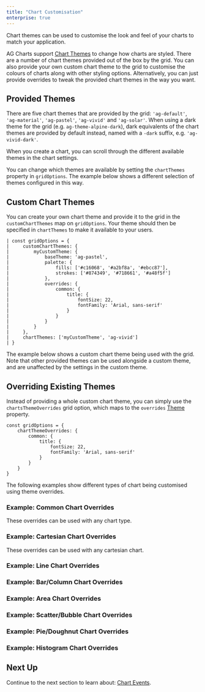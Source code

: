 ```yaml
---
title: "Chart Customisation"
enterprise: true
---
```


Chart themes can be used to customise the look and feel of your charts to match your application.

AG Charts support [Chart Themes](/charts-themes/) to change how charts are styled. There are a number of chart themes provided out of the box by the grid. You can also provide your own custom chart theme to the grid to customise the colours of charts along with other styling options. Alternatively, you can just provide overrides to tweak the provided chart themes in the way you want.

## Provided Themes

There are five chart themes that are provided by the grid: `'ag-default'`, `'ag-material'`, `'ag-pastel'`, `'ag-vivid'` and `'ag-solar'`. When using a dark theme for the grid (e.g. `ag-theme-alpine-dark`), dark equivalents of the chart themes are provided by default instead, named with a `-dark` suffix, e.g. `'ag-vivid-dark'`.

When you create a chart, you can scroll through the different available themes in the chart settings.

<gif src="theme-picker.gif" alt="Theme Picker"></gif>

You can change which themes are available by setting the `chartThemes` property in `gridOptions`. The example below shows a different selection of themes configured in this way.

<GridExampleRunner title='Configure Available Themes' name='available-themes' type='generated' options='{ "exampleHeight": 690, "enterprise": true,  "modules": ["clientside", "menu", "charts", "rowgrouping"] }'></GridExampleRunner>

## Custom Chart Themes

You can create your own chart theme and provide it to the grid in the `customChartThemes` map on `gridOptions`. Your theme should then be specified in `chartThemes` to make it available to your users.
```
| const gridOptions = {
|     customChartThemes: {
|         myCustomTheme: {
|             baseTheme: 'ag-pastel',
|             palette: {
|                 fills: ['#c16068', '#a2bf8a', '#ebcc87'],
|                 strokes: ['#874349', '#718661', '#a48f5f']
|             },
|             overrides: {
|                 common: {
|                     title: {
|                         fontSize: 22,
|                         fontFamily: 'Arial, sans-serif'
|                     }
|                 }
|             }
|         }
|     },
|     chartThemes: ['myCustomTheme', 'ag-vivid']
| }
```

The example below shows a custom chart theme being used with the grid. Note that other provided themes can be used alongside a custom theme, and are unaffected by the settings in the custom theme.

<GridExampleRunner title='Custom Chart Theme' name='custom-chart-theme' type='generated' options='{ "exampleHeight": 660,"enterprise": true,  "modules": ["clientside", "menu", "charts"] }'></GridExampleRunner>

## Overriding Existing Themes

Instead of providing a whole custom chart theme, you can simply use the `chartsThemeOverrides` grid option, which maps 
to the `overrides` [Theme](/charts-api-themes/) property.

```
const gridOptions = {
    chartThemeOverrides: {
        common: {
            title: {
                fontSize: 22,
                fontFamily: 'Arial, sans-serif'
            }
        }
    }
}
```

The following examples show different types of chart being customised using theme overrides.

### Example: Common Chart Overrides

These overrides can be used with any chart type.

<GridExampleRunner title='Common Chart Overrides' name='common-overrides' type='generated' options='{ "exampleHeight": 660, "enterprise": true,  "modules": ["clientside", "menu", "charts"] }'></GridExampleRunner>

### Example: Cartesian Chart Overrides

These overrides can be used with any cartesian chart.

<GridExampleRunner title='Cartesian Chart Overrides' name='cartesian-overrides' type='generated' options='{ "exampleHeight": 660, "enterprise": true,  "modules": ["clientside", "menu", "charts"] }'></GridExampleRunner>

### Example: Line Chart Overrides

<GridExampleRunner title='Line Chart Overrides' name='line-overrides' type='generated' options='{ "exampleHeight": 660, "enterprise": true,  "modules": ["clientside", "menu", "charts"] }'></GridExampleRunner>

### Example: Bar/Column Chart Overrides

<GridExampleRunner title='Bar/Column Chart Overrides' name='bar-overrides' type='generated' options='{ "exampleHeight": 660, "enterprise": true,  "modules": ["clientside", "menu", "charts"] }'></GridExampleRunner>

### Example: Area Chart Overrides

<GridExampleRunner title='Area Chart Overrides' name='area-overrides' type='generated' options='{ "exampleHeight": 660, "enterprise": true,  "modules": ["clientside", "menu", "charts"] }'></GridExampleRunner>

### Example: Scatter/Bubble Chart Overrides

<GridExampleRunner title='Scatter/Bubble Chart Overrides' name='scatter-overrides' type='generated' options='{ "exampleHeight": 660, "enterprise": true,  "modules": ["clientside", "menu", "charts"] }'></GridExampleRunner>

### Example: Pie/Doughnut Chart Overrides

<GridExampleRunner title='Pie/Doughnut Chart Overrides' name='pie-overrides' type='generated' options='{ "exampleHeight": 660, "enterprise": true,  "modules": ["clientside", "menu", "charts"] }'></GridExampleRunner>

### Example: Histogram Chart Overrides

<GridExampleRunner title='Histogram Chart Overrides' name='histogram-overrides' type='generated' options='{ "exampleHeight": 660, "enterprise": true,  "modules": ["clientside", "menu", "charts"] }'></GridExampleRunner>

## Next Up

Continue to the next section to learn about: [Chart Events](/integrated-charts-events/).



